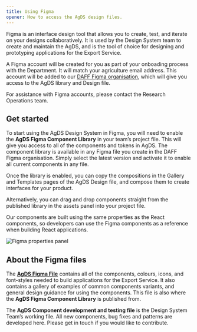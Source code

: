 ```yaml
---
title: Using Figma
opener: How to access the AgDS design files.
---
```


<FigmaEmbed
	src="https://www.figma.com/embed?embed_host=share&url=https%3A%2F%2Fwww.figma.com%2Ffile%2FSgSHfK8AUadp7aEzD34ZG3%2FAgDS---Agriculture-Design-System-1.2.1%3Fnode-id%3D10942%253A92273%26t%3DJ4Xy0yzc44JjeRPS-1"
	title="Visual overview of the AgDS"
/>

Figma is an interface design tool that allows you to create, test, and iterate on your designs collaboratively. It is used by the Design System team to create and maintain the AgDS, and is the tool of choice for designing and prototyping applications for the Export Service.

A Figma account will be created for you as part of your onboading process with the Department. It will match your agriculture email address. This account will be added to our [DAFF Figma organisation](https://www.figma.com/files/team/987658210083094931), which will give you access to the AgDS library and Design file.

For assistance with Figma accounts, please contact the Research Operations team.

## Get started

To start using the AgDS Design System in Figma, you will need to enable the **AgDS Figma Component Library** in your team’s project file. This will give you access to all of the components and tokens in AgDS. The component library is available in any Figma file you create in the DAFF Figma organisation. Simply select the latest version and activate it to enable all current components in any file.

Once the library is enabled, you can copy the compositions in the Gallery and Templates pages of the AgDS Design file, and compose them to create interfaces for your product.

Alternatively, you can drag and drop components straight from the published library in the assets panel into your project file.

Our components are built using the same properties as the React components, so developers can use the Figma components as a reference when building React applications.

![Figma properties panel](/img/guides/figma/properties.webp 'Figma properties panel')

## About the Figma files

The **[AgDS Figma File](https://www.figma.com/files/project/37217032/AgDS-Agriculture-Design-System?fuid=1049534194839136217)** contains all of the components, colours, icons, and font-styles needed to build applications for the Export Service. It also contains a gallery of examples of common components variants, and general design guidance for using the components. This file is also where the **AgDS Figma Component Library** is published from.

The **AgDS Component development and testing file** is the Design System Team’s working file. All new components, bug fixes and patterns are developed here. Please get in touch if you would like to contribute.
